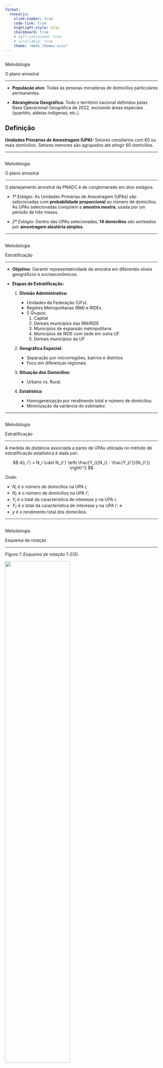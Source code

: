 ```yaml
---
format: 
  revealjs:
    slide-number: true
    code-link: true
    highlight-style: a11y
    chalkboard: true
    # self-contained: true
    # scrollable: true
    theme: "meds_themes.scss"
---
```


## {#metodos1 data-menu-title="Metodologia: O plano amostral"}

[Metodologia]{.slide-title}

[O plano amostral]{.custom-subtitle2}

<hr>

::: body-text-m

- **População alvo:** Todas as pessoas moradoras de domicílios particulares permanentes.

- **Abrangência Geográfica:** Todo o território nacional definidos pelas Base Operacional Geográfica de 2022, excluindo áreas especiais (quartéis, aldeias indígenas, etc.).


::: callout-important
## Definição

**Unidades Primárias de Amostragem (UPA):** Setores censitários com 60 ou mais domicílios. Setores menores são agrupados até atingir 60 domicílios.

:::

:::

---

## {#metodos2 data-menu-title="Metodologia: O plano amostral"}

[Metodologia]{.slide-title}

[O plano amostral]{.custom-subtitle2}

<hr>

::: body-text-m

O planejamento amostral da PNADC é de conglomerado em dois estágios.

- [*1º Estágio:*]{.sanchez-font} 
As Unidades Primárias de Amostragem (UPAs) são selecionadas com **probabilidade proporcional** ao número de domicílios. As UPAs selecionadas compõem a **amostra mestra**, usada por um período de três meses.

- [*2º Estágio:*]{.sanchez-font}  Dentro das UPAs selecionadas, **14 domicílios** são sorteados por **amostragem aleatória simples**.

:::

---

## {#metodos3 data-menu-title="Metodologia: Estratificação"}

[Metodologia]{.slide-title}

[Estratificação]{.custom-subtitle2}

<hr>

::: body-text-s

- **Objetivo:** Garantir representatividade da amostra em diferentes níveis geográficos e socioeconômicos.

- **Etapas de Estratificação:**

  1. **Divisão Administrativa:**
     - Unidades da Federação (UFs).
     - Regiões Metropolitanas (RM) e RIDEs.
     - 5 Grupos:
       1. Capital
       2. Demais municípios das RM/RIDE
       3. Municípios de expansão metropolitana
       4. Municípios de RIDE com sede em outra UF
       5. Demais municípios da UF

  2. **Geográfica Espacial:**
  
     - Separação por microrregiões, bairros e distritos.
     - Foco em diferenças regionais.

  3. **Situação dos Domicílios:**
  
     - Urbano vs. Rural.

  4. **Estatística:**
  
     - Homogeneização por rendimento total e número de domicílios.
     - Minimização da variância do estimador.

:::


---

## {#metodos3 data-menu-title="Metodologia: Estratificação"}

[Metodologia]{.slide-title}

[Estratificação]{.custom-subtitle2}

<hr>

::: body-text-s

A medida de distância associada a pares de UPAs utilizada no método de estratificação
estatística é dada por:

$$
d(i, i') = N_i \cdot N_{i'} \left( \frac{Y_i}{N_i} - \frac{Y_{i'}}{N_{i'}} \right)^2
$$

Onde:

- $N_i$ é o número de domicílios na UPA $i$;
- $N_{i'}$ é o número de domicílios na UPA $i'$;
- $Y_i$ é o total da característica de interesse $y$ na UPA $i$;
- $Y_{i'}$ é o total da característica de interesse $y$ na UPA $i'$; e
- $y$ é o rendimento total dos domicílios.


:::

---


## {#metodos3 data-menu-title="Metodologia: Esquema de rotação"}

[Metodologia]{.slide-title}

[Esquema de rotação]{.custom-subtitle2}

<hr>

::: {.center}

_Figura 1: Esquema de rotação 1-2(5)._


![](esquema_rotacao.png){width=65% fig-align="center"}
:::

--- 

## {#metodos3 data-menu-title="Metodologia: Tamanho da amostra"}

[Metodologia]{.slide-title}

[Tamanho da amostra]{.custom-subtitle2}

<hr>

::: body-text-s

Total de pessoas desocupadas de 14 anos ou mais de
idade:

$$
Y = \sum_{h=1}^{L} \sum_{i=1}^{M_h} \sum_{j=1}^{N_{hi}} Y_{hij} = \sum_{h=1}^{L} Y_h
$$

Em que:

- $h$  é o índice do estrato a que pertence a UPA;

- $i$  é o índice da UPA dentro do estrato;

- $j$  é o índice do domicílio dentro da UPA;

- $L$  é o número total de estratos;
- $M_h$  é o número de UPAs na população do estrato  $h$;
- $N_{hi}$  é o número de domicílios na população da UPA  $i$ , do estrato  $h$;
- $Y_{hij}$  é o valor da variável  $y$  no domicílio  $j$  da UPA  $i$ , do estrato  h ; e
- $Y_h$  é o total da variável  $y$  no estrato  $h$ .


:::

--- 

## {#metodos3 data-menu-title="Metodologia: Tamanho da amostra"}

[Metodologia]{.slide-title}

[Tamanho da amostra]{.custom-subtitle2}

<hr>

::: body-text-s

Estimador do total de pessoas desocupadas de 14 anos ou mais de
idade (Kish 1965):

$$
\hat{Y} = \sum_{h=1}^{L} \frac{1}{m_h} \sum_{i=1}^{m_h} \frac{\hat{Y}_{hi}}{p_{hi}}
$$
Variância do estimador:

$$
V\bigl(\hat{Y}\bigr) = \sum_{h=1}^L \frac{1}{m_h} \Bigg[ \sum_{i=1}^{M_h} \frac{Y^2_{hi}}{p_{hi}} - Y^2_h + \sum_{i=1}^{M_h} \frac{N^2_{hi}}{p_{hi}} \cdot \frac{S^2_{\mathrm{yhi}}}{n_{hi}} \cdot \frac{N_{hi} - n_{hi}}{N_{hi}} \Bigg]
$$

:::


--- 

## {#metodos3 data-menu-title="Metodologia: Tamanho da amostra"}

[Metodologia]{.slide-title}

[Tamanho da amostra]{.custom-subtitle2}

<hr>

::: body-text-s

Onde 

- $L$ é o número total de estratos.

- $M_h$ é o número total de UPAs no estrato $h$.

- $Y_h$ é o total da variável de interesse $y$ no estrato $h$.

- $S^2_{\mathrm{yhi}}$ é a variância da variável de interesse $y$ na UPA $i$ do estrato h.

- $n_{hi}$ é o número de domicílios na amostra da UPA $i$ do estrato $h$.

- $N_{hi}$ é o número de domicílios na população da UPA $i$ do estrato $h$.

- $p_{hi} = \frac{N_{hi}}{N_h}$  é o tamanho relativo da UPA $i$ do estrato $h$, que define a probabilidade de seleção desta UPA em um sorteio com PPT com reposição.

- $Y_{hi} = \sum_{j=1}^{N_h} y_{hij}$  é o total da variável $y$ na UPA $i$ do estrato $h$.
    
:::

--- 

## {#metodos3 data-menu-title="Metodologia: Alocação do tamanho da amostra"}

[Metodologia]{.slide-title}

[Alocação do tamanho da amostra]{.custom-subtitle2}

<hr>

::: body-text-s

:::


--- 

## {#metodos3 data-menu-title="Metodologia: Seleção das unidades primárias de amostragem"}

[Metodologia]{.slide-title}

[Seleção das unidades primárias de amostragem
]{.custom-subtitle2}

<hr>

::: body-text-s
- Amostragem de Pareto PPT (ver Costa, 2007) 

$$ Q_{i} = \frac{ALEAT - ALEAT*p}{p - ALEAT*p}$$ 
Onde:

- $ALEAT$ é o número aleatório entre 0 e 1;

- $p = \frac{DPPO_{i}}{\sum_{i \in GRUPO DPPO_{i}}}$ é a proporção de domicílios da UPA i dentro do grupo de rotação.

As UPAs são, então, ordenadas de forma crescente segundo a
quantidade $Q_{i}$, e são selecionadas para a amostra as primeiras de cada
grupo, de acordo com os tamanhos previamente calculados.

:::


--- 

## {#metodos3 data-menu-title="Metodologia: Rotação da amostra e Seleção dos domicílios"}

[Metodologia]{.slide-title}

[Rotação da amostra e Seleção dos domicílios]{.custom-subtitle2}

<hr>

::: body-text-s

:::

--- 

## {#metodos3 data-menu-title="Metodologia: Cálculo dos pesos: UPAs"}

[Metodologia]{.slide-title}

[Cálculo dos pesos: UPAs]{.custom-subtitle2}

<hr>

::: body-text-s

O peso básico para estimar características que serão produzidas a cada trimestre é dado por:

$$w_{gi} = \frac{1}{m_g} \times \frac{N_g}{N_{gi}}$$
:::

- $m_{g}$ é o número de UPAs selecionadas no grupo de rotação $g$;

- $N_{gi}$ é o número de domicílios particulares permanentes ocupados, ocupados
sem entrevistas realizadas e vagos na UPA $i$ do grupo de rotação $g$, dados
do Censo 2010;

- $N_{g}$ é o número de domicílios particulares permanentes ocupados, ocupados
sem entrevistas realizadas e vagos no grupo de rotação $g$.

--- 

## {#metodos3 data-menu-title="Metodologia: Cálculo dos pesos: UPAs"}

[Metodologia]{.slide-title}

[Cálculo dos pesos: UPAs]{.custom-subtitle2}

<hr>

::: body-text-s

Para as estimativas calculadas apenas uma vez por ano, com
acumulação das amostras trimestrais não sobrepostas de UPAs, o cálculo dos
pesos leva em conta a utilização de apenas 80% da amostra. Com isso os
pesos das UPAs são corrigidos para compensar a parte da amostra que não
entra na estimação da seguinte maneira:

$$
w_{hi}^{ano} = \frac{1}{m_g} \times \frac{N_g}{N_{gi}} \times \frac{\sum_{\substack{i \in h}} w_{gi}}{\sum_{\substack{i \in h \\ i \in ano}} w_{gi}}
$$

Onde:

- $\sum_{i \in h} w_{gi}$ é o total dos pesos das UPAs do estrato $h$;
- E este é o total dos pesos das UPAs do estrato $h$ com domicílios em uma determinada entrevista no ano de interesse: 
$$ \sum_{\substack{i \in h \\ i \in ano}} w_{gi} $$ 

:::


--- 

## {#metodos3 data-menu-title="Metodologia: Cálculo dos pesos: domicílios"}

[Metodologia]{.slide-title}

[Cálculo dos pesos: domicílios]{.custom-subtitle2}

<hr>

::: body-text-s

O cálculo dos pesos dos domicílios e de todos os seus moradores é feito
em três etapas: peso básico, peso com ajuste por não resposta e peso com
ajuste por calibração.

**1. Peso básico;**

**2. Peso com ajuste por não resposta;**

**3. Peso ajustado por calibração.**

:::


--- 

## {#metodos3 data-menu-title="Metodologia: Cálculo dos pesos: domicílios - peso básico"}

[Metodologia]{.slide-title}

[Cálculo dos pesos: domicílios - peso básico]{.custom-subtitle2}

<hr>

::: body-text-s

O peso básico do domicílio é obtido pela expressão:

$$
w_{gij} = w_{gi} \times w_{j|gi} = \frac{1}{m_g} \times \frac{N_g}{N_{gi}} \times \frac{N'_{gi}}{n_{gi}}
$$

Onde:

- $N'_{gi}$ é o número de domicílios particulares permanentes ocupados e fechados na UPA $i$ do grupo de rotação $g$, dados da última atualização do CNEFE;

- $n_{gi}$ é o número de domicílios selecionados na UPA $i$ do grupo de rotação $g$.

 - E os domicílios são selecionados com probabilidade igual em cada UPA, assim o peso dos domicílios dentro da UPA é dado por:

$$
w_{j|gi} = \frac{N'_{gi}}{n_{gi}}
$$

:::

--- 

## {#metodos3 data-menu-title="Metodologia: Cálculo dos pesos: domicílios - com ajuste por não resposta"}

[Metodologia]{.slide-title}

[Cálculo dos pesos: domicílios - peso com ajuste por não resposta]{.custom-subtitle2}

<hr>

::: body-text-s

Após a determinação do peso básico, ele é ajustado para compensar as
perdas de entrevistas por não resposta, ou seja, entrevistas não realizadas por
recusa do informante, por não contato com o morador ou por outro motivo para
perda em domicílios ocupados.

A fórmula utilizada é:

$$
w_{gij}^* = \frac{1}{m_g} \times \frac{N_g}{N_{gi}} \times \frac{N_{gi}^*}{n_{gi}} \times \frac{n_{gi}^*}{n'_{gi}}
$$

Onde:

- $n_{gi}^*$ é o número de domicílios selecionados com morador na UPA $i$ do grupo de rotação $g$;
- $n'_{gi}$ é o número de domicílios selecionados com entrevista realizada na UPA $i$ do grupo de rotação $g$.
:::

--- 

## {#metodos3 data-menu-title="Metodologia: Cálculo dos pesos: domicílios - peso ajustado por calibração"}

[Metodologia]{.slide-title}

[Cálculo dos pesos: domicílios - peso ajustado por calibração]{.custom-subtitle2}

<hr>

::: body-text-s

Consiste em ajustar os pesos e estimativas baseado em alguma fonte de informação de confiança, no caso da PNADC é utilizado como calibração as estimativas populacionais produzidas pela Coordenação de População e Indicadores Sociais (COPIS).

Os pesos para estimação trimestral são calibrados para a população do dia 15 do mês do meio do trimestre, e são dados por

$$
w_{gij'} = \frac{1}{m_g} \cdot \frac{N_g}{N_{gi}} \cdot \frac{N_{gi}^*}{n_{gi}} \cdot \frac{n_{gi}^*}{n'_{gi}} \cdot \frac{P_{a}^{tri}}{\hat{P}_{a}^{tri}}
$$

onde:

- $P_{a}^{tri}$ é a estimativa populacional produzida pela COPIS para o nível geográfico $a$ para o dia 15 do mês do meio do trimestre;
- $\hat{P}_{a}^{tri}$ é a estimativa populacional obtida com os dados da pesquisa para o nível geográfico $a$ no trimestre.

:::

--- 

## {#metodos3 data-menu-title="Metodologia: Cálculo dos pesos: domicílios - peso ajustado por calibração"}

[Metodologia]{.slide-title}

[Cálculo dos pesos: domicílios - peso ajustado por calibração]{.custom-subtitle2}

<hr>

::: body-text-s

Ainda está sendo definido para qual dia do ano os pesos para estimação anual serão calibrados. A expressão a ser utilizada será

$$
w_{hij}^{ano} = w_{hi}^{ano} \cdot \frac{N_{gi}^*}{n_{gi}} \cdot \frac{n_{gi}^*}{n'_{gi}} \cdot \frac{P_{a}^{ano}}{\hat{P}_{a}^{ano}}
$$

Onde:

- $P_{a}^{ano}$ é a estimativa populacional produzida pela COPIS para o nível geográfico $a$ para o dia do ano a ser definido;
- $\hat{P}_{a}^{ano}$ é a estimativa populacional obtida com os dados da pesquisa para o nível geográfico $A$ no ano.
    
:::

--- 

## {#metodos3 data-menu-title="Metodologia: Outros estimadores"}

[Metodologia]{.slide-title}

[Estimadores]{.custom-subtitle2}

<hr>

::: body-text-s

:::